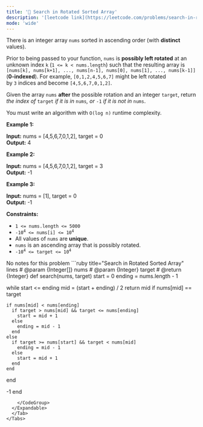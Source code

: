 ```yaml
---
title: '🧀 Search in Rotated Sorted Array'
description: '[leetcode link](https://leetcode.com/problems/search-in-rotated-sorted-array/description/)'
mode: 'wide'
---
```

<Tabs>
  <Tab title="Question" icon="circle-question" iconType="regular">
    <Card>
      <p>There is an integer array <code>nums</code> sorted in ascending order (with <strong>distinct</strong> values).</p>  <p>Prior to being passed to your function, <code>nums</code> is <strong>possibly left rotated</strong> at an unknown index <code>k</code> (<code>1 &lt;= k &lt; nums.length</code>) such that the resulting array is <code>[nums[k], nums[k+1], ..., nums[n-1], nums[0], nums[1], ..., nums[k-1]]</code> (<strong>0-indexed</strong>). For example, <code>[0,1,2,4,5,6,7]</code> might be left rotated by&nbsp;<code>3</code>&nbsp;indices and become <code>[4,5,6,7,0,1,2]</code>.</p>  <p>Given the array <code>nums</code> <strong>after</strong> the possible rotation and an integer <code>target</code>, return <em>the index of </em><code>target</code><em> if it is in </em><code>nums</code><em>, or </em><code>-1</code><em> if it is not in </em><code>nums</code>.</p>  <p>You must write an algorithm with <code>O(log n)</code> runtime complexity.</p>   <p><strong class="example">Example 1:</strong></p> <strong>Input:</strong> nums = [4,5,6,7,0,1,2], target = 0 <br/> <strong>Output:</strong> 4 <p><strong class="example">Example 2:</strong></p> <strong>Input:</strong> nums = [4,5,6,7,0,1,2], target = 3 <br/> <strong>Output:</strong> -1 <p><strong class="example">Example 3:</strong></p> <strong>Input:</strong> nums = [1], target = 0 <br/> <strong>Output:</strong> -1   <p><strong>Constraints:</strong></p>  <ul>  <li><code>1 &lt;= nums.length &lt;= 5000</code></li>  <li><code>-10<sup>4</sup> &lt;= nums[i] &lt;= 10<sup>4</sup></code></li>  <li>All values of <code>nums</code> are <strong>unique</strong>.</li>  <li><code>nums</code> is an ascending array that is possibly rotated.</li>  <li><code>-10<sup>4</sup> &lt;= target &lt;= 10<sup>4</sup></code></li> </ul> 
    </Card>
  </Tab>
  <Tab title="Solution" icon="lightbulb" iconType="regular" >
    <Card>
      No notes for this problem
    </Card>
  <Expandable title="code">
    <CodeGroup dropdown>
```ruby title="Search in Rotated Sorted Array" lines
# @param {Integer[]} nums
# @param {Integer} target
# @return {Integer}
def search(nums, target)
    start = 0
  ending = nums.length - 1

  while start <= ending
    mid = (start + ending) / 2
    return mid if nums[mid] == target

    if nums[mid] < nums[ending]
      if target > nums[mid] && target <= nums[ending]
        start = mid + 1
      else
        ending = mid - 1
      end
    else
      if target >= nums[start] && target < nums[mid]
        ending = mid - 1
      else
        start = mid + 1
      end
    end
  end

  -1
end
```
    </CodeGroup>
  </Expandable>
  </Tab>
</Tabs>